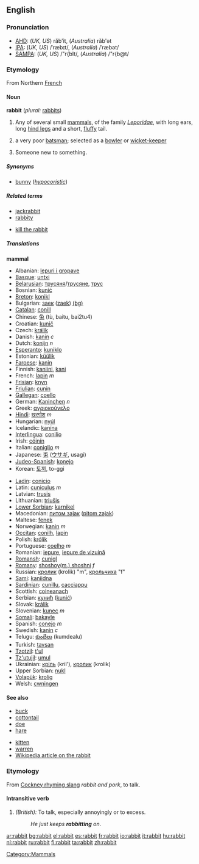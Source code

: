 ==English==

===Pronunciation===
*[[w:AHD|AHD]]: (''UK, US'') răb'it, (''Australia'') răb'ət
*[[w:IPA|IPA]]: (''UK, US'') /ˈræbɪt/, (''Australia'') /ˈræbət/
*[[w:SAMPA|SAMPA]]: (''UK, US'') /"r{bIt/, (''Australia'') /"r{b@t/

===Etymology===
From Northern [[French]]

====Noun====
'''rabbit''' (''plural:'' [[rabbits]])
# Any of several small [[mammal]]s, of the family ''[[Leporidae]]'', with long ears, long [[hind leg]]s and a short, [[fluffy]] tail.
#{{cricket}} a very poor [[batsman]]; selected as a [[bowler]] or [[wicket-keeper]]
#{{Colloquial}} Someone new to something.

=====Synonyms=====
*[[bunny]] (''[[hypocoristic]]'')

=====Related terms=====
{{top}}
*[[jackrabbit]]
*[[rabbity]]
{{mid}}
*[[kill the rabbit]]
{{bottom}}

=====Translations=====
'''mammal'''
{{top}}
*Albanian: [[lepuri i gropave]]
*[[Basque]]: [[untxi]]
*[[Belarusian]]: [[трусяня]]/[[трусяне]], [[трус]]
*Bosnian: [[kunić]]
*[[Breton]]: [[konikl]]
*Bulgarian: [[заек]] ([[zaek]]) [[:bg:заек|(bg)]]
*[[Catalan]]: [[conill]]
*Chinese: [[兔]] (tù, baitu, bai2tu4)
*Croatian: [[kunič]]
*Czech: [[králík]]
*Danish: [[kanin]] ''c''
*Dutch: [[konijn]] ''n''
*[[Esperanto]]: [[kuniklo]]
*Estonian: [[küülik]]
*[[Faroese]]: [[kanin]]
*Finnish: [[kaniini]], [[kani]]
*French: [[lapin]] ''m''
*[[Frisian]]: [[knyn]]
*[[Friulian]]: [[cunin]]
*[[Gallegan]]: [[coello]]
*German: [[Kaninchen]] ''n''
*Greek: [[αγριοκούνελο]]
*[[Hindi]]: [[खरगोश]] ''m''
*Hungarian: [[nyúl]]
*Icelandic: [[kanína]]
*[[Interlingua]]: [[conilio]]
*Irish: [[cóinín]]
*Italian: [[coniglio]] ''m''
*Japanese: [[兎]] ([[ウサギ]], usagi)
*[[Judeo-Spanish]]: [[konejo]]
*Korean: [[토끼]], to-ggi
{{mid}}
*[[Ladin]]: [[conicio]]
*Latin: [[cuniculus]] ''m''
*Latvian: [[trusis]]
*Lithuanian: [[triušis]]
*[[Lower Sorbian]]: [[karnikel]]
*Macedonian: [[питом заjак]] ([[pitom zajak]])
*Maltese: [[fenek]]
*Norwegian: [[kanin]] ''m''
*[[Occitan]]: [[conilh]], [[lapin]]
*Polish: [[królik]]
*Portuguese: [[coelho]] ''m''
*Romanian: [[iepure]], [[iepure de vizuină]]
*[[Romansh]]: [[cunigl]]
*[[Romany]]: [[shoshoy(m.) shoshni]] ''f''
*Russian: [[кролик]] (krolik) "m", [[крольчиха]] "f"
*[[Sami]]: [[kaniidna]]
*[[Sardinian]]: [[cunillu]], [[cacciappu]]
*Scottish: [[coineanach]]
*Serbian: [[кунић]] ([[kunić]])
*Slovak: [[králik]]
*Slovenian: [[kunec]] ''m''
*[[Somali]]: [[bakayle]]
*Spanish: [[conejo]] ''m''
*Swedish: [[kanin]] ''c''
*Telugu: [[కుందేలు]] (kumdealu)
*Turkish: [[tavşan]]
*[[Tzotzil]]: [[t'ul]]
*[[Tz'utujil]]: [[umul]]
*Ukrainian: [[кріль]] (kril'), [[кролик]] (krolik)
*Upper Sorbian: [[nukl]]
*[[Volapük]]: [[krolig]]
*Welsh: [[cwningen]]
{{bottom}}

====See also====
{{top}}
*[[buck]]
*[[cottontail]]
*[[doe]]
*[[hare]]
{{mid}}
*[[kitten]]
*[[warren]]
*[[w:rabbit|Wikipedia article on the rabbit]]
{{bottom}}

===Etymology===
From [[Cockney rhyming slang]] ''rabbit and pork'', to talk.

====Intransitive verb====
{{en-infl-reg-consonant|rabbit|t|}}
# ''(British):'' To talk, especially annoyingly or to excess.
#: ''He just keeps '''rabbitting''' on''.

[[Category:Mammals]]

[[ar:rabbit]]
[[bg:rabbit]]
[[el:rabbit]]
[[es:rabbit]]
[[fr:rabbit]]
[[io:rabbit]]
[[it:rabbit]]
[[hu:rabbit]]
[[nl:rabbit]]
[[ru:rabbit]]
[[fi:rabbit]]
[[ta:rabbit]]
[[zh:rabbit]]
